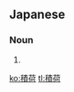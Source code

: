 ==Japanese==
{{ja-kanjitab|つ|o1=み|に|yomi=kun}}

===Noun===
{{ja-noun|つみに}}

# {{alternative form of|積み荷|lang=ja}}

[[ko:積荷]]
[[tl:積荷]]
